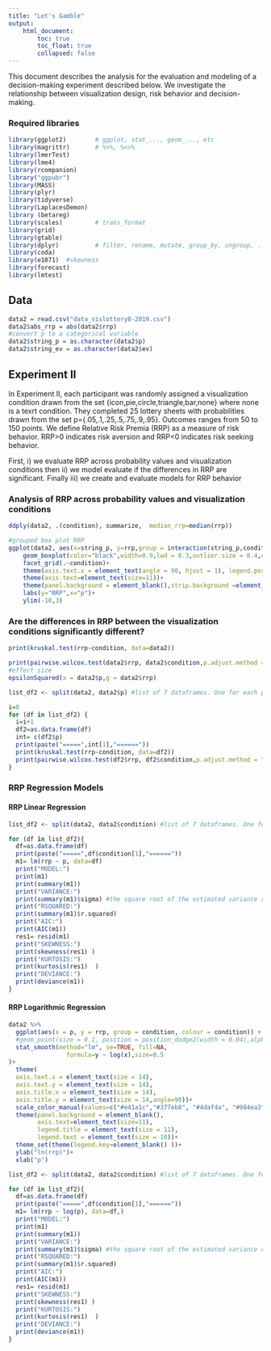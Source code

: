 ```yaml
---
title: "Let's Gamble"
output: 
    html_document:
        toc: true
        toc_float: true
        collapsed: false
---
```


This document describes the analysis for the evaluation and modeling of a decision-making experiment described below. We investigate the relationship between visualization design, risk behavior and decision-making.

### Required libraries

```r
library(ggplot2)        # ggplot, stat_..., geom_..., etc
library(magrittr)       # %>%, %<>%
library(lmerTest)
library(lme4)
library(rcompanion)
library("ggpubr")
library(MASS)
library(plyr)
library(tidyverse)
library(LaplacesDemon)
library (betareg)
library(scales)         # trans_format
library(grid)
library(gtable)
library(dplyr)          # filter, rename, mutate, group_by, ungroup, ...
library(coda)
library(e1071)  #skewness
library(forecast)
library(lmtest)
```

## Data

```r
data2 = read.csv("data_vislottery8-2019.csv")
data2$abs_rrp = abs(data2$rrp)
#convert p to a categorical variable
data2$string_p = as.character(data2$p)
data2$string_ev = as.character(data2$ev)
```

## Experiment II

In Experiment II, each participant was randomly assigned a visualization condition drawn from the set {icon,pie,circle,triangle,bar,none} where none is a texrt condition. They completed 25 lottery sheets with probabilities drawn from the set p={.05,.1,.25,.5,.75,.9,.95}. Outcomes ranges from 50 to 150 points.\n
We define Relative Risk Premia (RRP) as a measure of risk behavior. RRP>0 indicates risk aversion and RRP<0 indicates risk seeking behavior. 

First, 
i) we evaluate RRP across probability values and visualization conditions
then 
ii) we model evaluate if the differences in RRP are significant.
Finally 
iii) we create and evaluate models for RRP behavior


### Analysis of RRP across probability values and visualization conditions

```r
ddply(data2, .(condition), summarize,  median_rrp=median(rrp))

#grouped box plot RRP
ggplot(data2, aes(x=string_p, y=rrp,group = interaction(string_p,condition))) +
    geom_boxplot(color="black",width=0.9,lwd = 0.3,outlier.size = 0.4,outlier.color = "grey")+
    facet_grid(.~condition)+
    theme(axis.text.x = element_text(angle = 90, hjust = 1), legend.position="none") +
    theme(axis.text=element_text(size=11))+
    theme(panel.background = element_blank(),strip.background =element_rect(fill="white"),strip.text = element_text(size=13))+
    labs(y="RRP",x="p")+
    ylim(-10,3)

```

### Are the differences in RRP between the visualization conditions significantly different?

```r
print(kruskal.test(rrp~condition, data=data2)) 

print(pairwise.wilcox.test(data2$rrp, data2$condition,p.adjust.method = "bonf"))
#effect size
epsilonSquared(x = data2$p,g = data2$rrp)

list_df2 <- split(data2, data2$p) #list of 7 dataframes. One for each p

i=0
for (df in list_df2) {
  i=i+1
  df2=as.data.frame(df)
  int= c(df2$p)
  print(paste("=====",int[1],"======"))
  print(kruskal.test(rrp~condition, data=df2)) 
  print(pairwise.wilcox.test(df2$rrp, df2$condition,p.adjust.method = "bonf"))
}
```

### RRP Regression Models

#### RRP Linear Regression
```r
list_df2 <- split(data2, data2$condition) #list of 7 dataframes. One for each condition

for (df in list_df2){
  df=as.data.frame(df)
  print(paste("=====",df$condition[1],"======"))
  m1= lm(rrp ~ p, data=df)
  print("MODEL:")
  print(m1)
  print(summary(m1))
  print("VARIANCE:")
  print(summary(m1)$sigma) #the square root of the estimated variance of the random error
  print("RSQUARED:")
  print(summary(m1)$r.squared)
  print("AIC:")
  print(AIC(m1))
  res1= resid(m1)
  print("SKEWNESS:")
  print(skewness(res1) ) 
  print("KURTOSIS:")
  print(kurtosis(res1)  )
  print("DEVIANCE:")
  print(deviance(m1))
}
```

#### RRP Logarithmic Regression
```r
data2 %>%
  ggplot(aes(x = p, y = rrp, group = condition, colour = condition)) +
  #geom_point(size = 0.1, position = position_dodge2(width = 0.04),alpha=0.1) + 
  stat_smooth(method="lm", se=TRUE, fill=NA,
                formula=y ~ log(x),size=0.5
)+
  theme(
  axis.text.x = element_text(size = 14),
  axis.text.y = element_text(size = 14),
  axis.title.x = element_text(size = 14),
  axis.title.y = element_text(size = 14,angle=90))+
  scale_color_manual(values=c("#e41a1c","#377eb8", "#4daf4a", "#984ea3", "#ff7f00", "black"))+
  theme(panel.background = element_blank(),
        axis.text=element_text(size=11),
        legend.title = element_text(size = 11),
        legend.text = element_text(size = 10))+
  theme_set(theme(legend.key=element_blank() ))+
  ylab("ln(rrp)")+
  xlab("p")

list_df2 <- split(data2, data2$condition) #list of 7 dataframes. One for each condition

for (df in list_df2){
  df=as.data.frame(df)
  print(paste("=====",df$condition[1],"======"))
  m1= lm(rrp ~ log(p), data=df,)
  print("MODEL:")
  print(m1)
  print(summary(m1))
  print("VARIANCE:")
  print(summary(m1)$sigma) #the square root of the estimated variance of the random error
  print("RSQUARED:")
  print(summary(m1)$r.squared)
  print("AIC:")
  print(AIC(m1))
  res1= resid(m1)
  print("SKEWNESS:")
  print(skewness(res1) ) 
  print("KURTOSIS:")
  print(kurtosis(res1)  )
  print("DEVIANCE:")
  print(deviance(m1))
}
```


